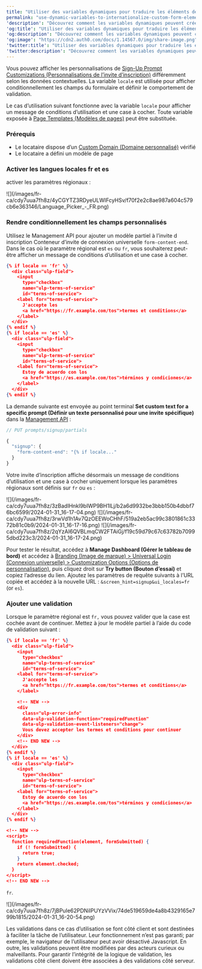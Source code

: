 ```yaml
---
title: "Utiliser des variables dynamiques pour traduire les éléments de formulaire personnalisés"
permalink: "use-dynamic-variables-to-internationalize-custom-form-elements"
'description': "Découvrez comment les variables dynamiques peuvent créer des invites de connexion multilingues."
'og:title': "Utiliser des variables dynamiques pour traduire les éléments de formulaire personnalisés"
'og:description': "Découvrez comment les variables dynamiques peuvent créer des invites de connexion multilingues."
'og:image': "https://cdn2.auth0.com/docs/1.14567.0/img/share-image.png"
'twitter:title': "Utiliser des variables dynamiques pour traduire les éléments de formulaire personnalisés"
'twitter:description': "Découvrez comment les variables dynamiques peuvent créer des invites de connexion multilingues."
---
```


Vous pouvez afficher les personnalisations de [Sign-Up Prompt Customizations (Personnalisations de l’invite d’inscription)](/docs/fr-ca/customize/login-pages/universal-login/customize-signup-and-login-prompts) différemment selon les données contextuelles. La variable `locale` est utilisée pour afficher conditionnellement les champs du formulaire et définir le comportement de validation.

Le cas d’utilisation suivant fonctionne avec la variable `locale` pour afficher un message de conditions d’utilisation et une case à cocher. Toute variable exposée à [Page Templates (Modèles de pages)](/docs/fr-ca/customize/universal-login-pages/universal-login-page-templates#available-variables) peut être substituée.

### Prérequis

* Le locataire dispose d’un [Custom Domain (Domaine personnalisé)](/docs/fr-ca/customize/custom-domains) vérifié
* Le locataire a défini un modèle de page

### Activer les langues locales fr et es

activer les paramètres régionaux :

<Frame>![](/images/fr-ca/cdy7uua7fh8z/4yCGYTZ3RDyeULWIFcyHSv/f70f2e2c8ae987a604c579cb6e363146/Language_Picker_-_FR.png)</Frame>

### Rendre conditionnellement les champs personnalisés

Utilisez le <Tooltip href="/docs/fr-ca/glossary?term=management-api" tip="Management API
Un produit permettant aux clients d’effectuer des tâches administratives." cta="Voir le glossaire">Management API</Tooltip> pour ajouter un modèle partiel à l’invite d inscription Conteneur d’invite de connexion universelle `form-content-end`. Dans le cas où le paramètre régional est `es` ou `fr`, vous souhaiterez peut-être afficher un message de conditions d’utilisation et une case à cocher.

```json lines
{% if locale == 'fr' %}
  <div class="ulp-field">
    <input
      type="checkbox"
      name="ulp-terms-of-service"
      id="terms-of-service">
    <label for="terms-of-service">
      J'accepte les
      <a href="https://fr.example.com/tos">termes et conditions</a>
    </label>
  </div>
{% endif %}
{% if locale == 'es' %}
  <div class="ulp-field">
    <input
      type="checkbox"
      name="ulp-terms-of-service"
      id="terms-of-service">
    <label for="terms-of-service">
      Estoy de acuerdo con los
      <a href="https://es.example.com/tos">términos y condiciones</a>
    </label>
  </div>
{% endif %}
```

La demande suivante est envoyée au point terminal **Set custom text for a specific prompt (Définir un texte personnalisé pour une invite spécifique)** dans la [Management API](https://auth0.com/docs/api/management/v2/prompts/put-custom-text-by-language) :

```javascript lines
// PUT prompts/signup/partials

{
  "signup": {
    "form-content-end": "{% if locale..."
  }
}
```

Votre invite d’inscription affiche désormais un message de conditions d’utilisation et une case à cocher uniquement lorsque les paramètres régionaux sont définis sur `fr` ou `es` :

<Frame>![](/images/fr-ca/cdy7uua7fh8z/3zBadIHnkl9bIWP9BH1lLj/b2a6d9932be3bbb150b4dbbf76bc6599/2024-01-31_16-17-04.png)</Frame>

<Frame>![](/images/fr-ca/cdy7uua7fh8z/3rwVd1h1Av7QzOEEWoCHhF/519a2eb5ac99c3801861c3372b81c0b9/2024-01-31_16-17-16.png)</Frame>

<Frame>![](/images/fr-ca/cdy7uua7fh8z/2qYzAI6QVBLmqCW2FTAiGj/f19c59d79c67c63782b70995dbd223c3/2024-01-31_16-17-24.png)</Frame>

Pour tester le résultat, accédez à **Manage Dashboard (Gérer le tableau de bord)** et accédez à [Branding (Image de marque) > Universal Login (Connexion universelle) > Customization Options (Options de personnalisation)](https://manage.auth0.com/dashboard/us/dev-6endizjt/universal-login/customizations/colors), puis cliquez droit sur **Try button (Bouton d’essai)** et copiez l’adresse du lien. Ajoutez les paramètres de requête suivants à l’URL copiée et accédez à la nouvelle URL : `&screen_hint=signup&ui_locales=fr` (or `es`).

### Ajouter une validation

Lorsque le paramètre régional est `fr,` vous pouvez valider que la case est cochée avant de continuer. Mettez à jour le modèle partiel à l’aide du code de validation suivant :

```json lines
{% if locale == 'fr' %}
  <div class="ulp-field">
    <input
      type="checkbox"
      name="ulp-terms-of-service"
      id="terms-of-service">
    <label for="terms-of-service">
      J'accepte les
      <a href="https://fr.example.com/tos">termes et conditions</a>
    </label>

    <!-- NEW -->
    <div
      class="ulp-error-info"
      data-ulp-validation-function="requiredFunction"
      data-ulp-validation-event-listeners="change">
      Vous devez accepter les termes et conditions pour continuer
    </div>
    <!-- END NEW -->
  </div>
{% endif %}
{% if locale == 'es' %}
  <div class="ulp-field">
    <input
      type="checkbox"
      name="ulp-terms-of-service"
      id="terms-of-service">
    <label for="terms-of-service">
      Estoy de acuerdo con los
      <a href="https://es.example.com/tos">términos y condiciones</a>
    </label>
  </div>
{% endif %}

<!-- NEW -->
<script>
  function requiredFunction(element, formSubmitted) {
    if (! formSubmitted) {
      return true;
    }
    return element.checked;
  }
</script>
<!-- END NEW -->
```

`fr`.

<Frame>![](/images/fr-ca/cdy7uua7fh8z/7jBPuIe62PDNiIPUYzVVix/74de519659de4a8b4329165e799b1815/2024-01-31_16-20-54.png)</Frame>

<Callout icon="file-lines" color="#0EA5E9" iconType="regular">

Les validations dans ce cas d’utilisation se font côté client et sont destinées à faciliter la tâche de l’utilisateur. Leur fonctionnement n’est pas garanti; par exemple, le navigateur de l’utilisateur peut avoir désactivé Javascript. En outre, les validations peuvent être modifiées par des acteurs curieux ou malveillants. Pour garantir l’intégrité de la logique de validation, les validations côté client doivent être associées à des validations côté serveur.

</Callout>

